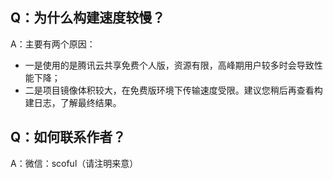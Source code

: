 
## Q：为什么构建速度较慢？
A：主要有两个原因：
- 一是使用的是腾讯云共享免费个人版，资源有限，高峰期用户较多时会导致性能下降；
- 二是项目镜像体积较大，在免费版环境下传输速度受限。建议您稍后再查看构建日志，了解最终结果。

## Q：如何联系作者？
A：微信：scoful（请注明来意）